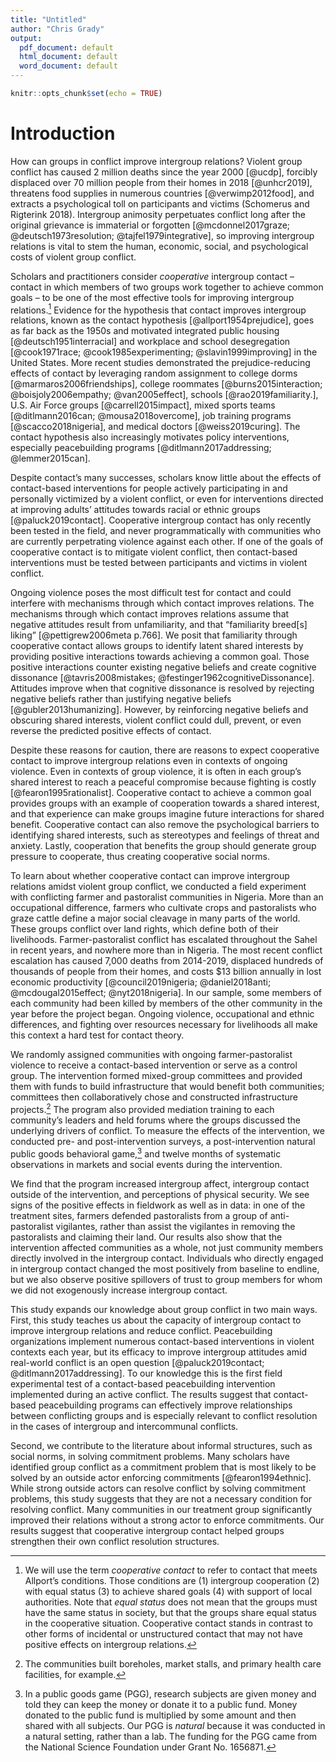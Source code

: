 ```yaml
---
title: "Untitled"
author: "Chris Grady"
output:
  pdf_document: default
  html_document: default
  word_document: default
---
```


```r
knitr::opts_chunk$set(echo = TRUE)
```
<!--
- Order of paragraphs.  
    - Say contact works in all these contexts.  
    - Say we don't know about contact in violent contexts.
    - Then say conflict poses difficult challenge because might prevent mechanisms + mechanisms & common thread + why they could be prevented.
    - Then say reasons for optimism?

************

chris: Need a paragraph about recent, personal, and heinous grievances both sides have.  That’s the difference between ecpn and other studies.

DIFFERENCE: (1) programmatic intervention using contact in place where people killed.  (2) among active participants and victims of the conflict, not just people who belong to groups in conflict.  Negative and salient personal experiences that define the outgroup.

need more psych mechanisms.  confirmation bias? anchoring? continued examples of the other side being bad.  Have to differentiate the bad/good?  No, have to actually decrease the amount of bad stuff.

Cognitive dissonance: need it for attitude/behavior change (Gubler).  Therefore need experiences that override prior beliefs.  Contact can provide positive experiences that are dissonant with pre-existing beliefs.  But if you continue to have experiences that justify pre-existing negative beliefs, attitude/behavior won't change because it is reinforced.  At best, contact in this environment will lead you to differentiate the "good" members from the wider group; they will be thought of as atypical.  (2) And if the new experiences/attitude change causes us to rethink self-concept/directly challenges us, more likely to reject new experiences to resolve dissonance.  Many of these group members have done things bad, cruel, or harmful to the other side.  Justified if the other side is bad; challenges self-concept if the other group is okay.  Very difficult to change attitudes from negative to positive if I have personally used my negative attitude to justify a bad thing.

cognitive dissonance works in conflict or not, but stronger directly proportional to the motivation.  How central is the attitude that the other side is bad -- strongest when an active participant in conflict.

Behavior changes attitude: once you do something, it's hard to adopt an attitude that your behavior was wrong.  Much easier to change attitudes that you have minimally acted on compared to an attitude when you burned down someone's house based on that attitude.


leads to motivated reasoning, confirmation bias; exacerbated by anchoring.  contact has to JAR someone enough to change their mind.  The amount you need to be JARRED depends on how much value you are deriving from current belief.  Changing mind == + future benefit from accuracy - cost of value from current belief.

Contact good at overriding false information.  You think X about the other group.  You interact with the other group and learn that X is wrong.  But what if you interact with the other group and X is wrong for then, but then you see other members of that group do X to your neighbor.

************

"First study to test contact-based intervention with people actively involved in the conflict.  Not just people who belong to groups in conflict, but with people have recent, personal, and heinous grievances against the other side.  Members of village been killed, etc, neighboring villages have been burned down and abandoned.  Neighboring ruga has been slaughtered.  Many salient grievances attributed to the other side and that define the group.  Would not expect contact to override these personal experiences and redefine whole group.

38% had a family member injured or killed in the conflict.  Only 40% were not personally affected by violence, be it a family member injured or killed, property damaged, or forced to leave home.  Median number killed in last clash was 10.  Also affects attitudes about the entire group: 70% at baseline say trust only 1-2 on 1-5 scale. 61% completely uncomf with intergroup marriage, less than 5% completely comfortable.  Share a meal: 33% comp uncomf, only 6% completely comf. ~75% fearful when farming/grazing/livelihood.

Lots of long-term intractable conflicts have hatred reinforced by social norms.  But in few have so many persons or their close friends/family members been directly harmed.  Something bad has happened to these people and their neighbors."


chris: need to emphasize things necesary for contact to change attitudes towards whole other group.  (1) generalize experiences in positive contact to whole group, (2) disaggregate group.

-->
# Introduction

How can groups in conflict improve intergroup relations?  Violent group conflict has caused 2 million deaths since the year 2000 [@ucdp], forcibly displaced over 70 million people from their homes in 2018 [@unhcr2019], threatens food supplies in numerous countries [@verwimp2012food], and extracts a psychological toll on participants and victims (Schomerus and Rigterink 2018).  Intergroup animosity perpetuates conflict long after the original grievance is immaterial or forgotten [@mcdonnel2017graze; @deutsch1973resolution; @tajfel1979integrative], so improving intergroup relations is vital to stem the human, economic, social, and psychological costs of violent group conflict.

Scholars and practitioners consider _cooperative_ intergroup contact -- contact in which members of two groups work together to achieve common goals -- to be one of the most effective tools for improving intergroup relations.[^coopCon]  Evidence for the hypothesis that contact improves intergroup relations, known as the contact hypothesis [@allport1954prejudice], goes as far back as the 1950s and motivated integrated public housing [@deutsch1951interracial] and workplace and school desegregation [@cook1971race; @cook1985experimenting; @slavin1999improving] in the United States.  More recent studies demonstrated the prejudice-reducing effects of contact by leveraging random assignment to college dorms [@marmaros2006friendships], college roommates [@burns2015interaction; @boisjoly2006empathy; @van2005effect], schools [@rao2019familiarity.], U.S. Air Force groups [@carrell2015impact], mixed sports teams [@ditlmann2016can; @mousa2018overcome], job training programs [@scacco2018nigeria], and medical doctors [@weiss2019curing].  The contact hypothesis also increasingly motivates policy interventions, especially peacebuilding programs [@ditlmann2017addressing; @lemmer2015can].

[^coopCon]: We will use the term _cooperative contact_ to refer to contact that meets Allport's conditions.  Those conditions are (1) intergroup cooperation (2) with equal status (3) to achieve shared goals (4) with support of local authorities.  Note that _equal status_ does not mean that the groups must have the same status in society, but that the groups share equal status in the cooperative situation.  Cooperative contact stands in contrast to other forms of incidental or unstructured contact that may not have positive effects on intergroup relations.

<!--chris: frame as testing among people/groups PERSONALLY participating in violent conflict, not just people form groups that are in violent conflict. -->
Despite contact's many successes, scholars know little about the effects of contact-based interventions for people actively participating in and personally victimized by a violent conflict, or even for interventions directed at improving adults' attitudes towards racial or ethnic groups [@paluck2019contact].  Cooperative intergroup contact has only recently been tested in the field, and never programmatically with communities who are currently perpetrating violence against each other.  If one of the goals of cooperative contact is to mitigate violent conflict, then contact-based interventions must be tested between participants and victims in violent conflict.

Ongoing violence poses the most difficult test for contact and could interfere with mechanisms through which contact improves relations. The mechanisms through which contact improves relations assume that negative attitudes result from unfamiliarity, and that "familiarity breed[s] liking" [@pettigrew2006meta p.766].  We posit that familiarity through cooperative contact allows groups to identify latent shared interests by providing positive interactions towards achieving a common goal. Those positive interactions counter existing negative beliefs and create cognitive dissonance [@tavris2008mistakes; @festinger1962cognitiveDissonance].  Attitudes improve when that cognitive dissonance is resolved by rejecting negative beliefs rather than justifying negative beliefs [@gubler2013humanizing].  However, by reinforcing negative beliefs and obscuring shared interests, violent conflict could dull, prevent, or even reverse the predicted positive effects of contact.

<!--chris: whole paragraph too theory-y
Moreover, cooperative contact between some ingroup members and some outgroup members can only meaningfully improve group relations under two conditions.  First, group members must generalize their positive attitudes to the outgroup as a whole and if the effects of contact must diffuse to other ingroup members.  Attitudes generalize when the outgroup members involved in contact are viewed as typical of the outgroup [@hewstone1996contact] and diffusion primarily occurs through changing social norms about cross-group interaction [@paluck2009jsp; @christ2014contextual].  In contexts of ongoing violence, any cross-group interaction may mark an outgroup member as atypical, and social norms may stay staunchly opposed to intergroup cooperation.-->

<!--chris: return here after finishing theory-->
Despite these reasons for caution, there are reasons to expect cooperative contact to improve intergroup relations even in contexts of ongoing violence.  Even in contexts of group violence, it is often in each group's shared interest to reach a peaceful compromise because fighting is costly [@fearon1995rationalist].  Cooperative contact to achieve a common goal provides groups with an example of cooperation towards a shared interest, and that experience can make groups imagine future interactions for shared benefit.  Cooperative contact can also remove the psychological barriers to identifying shared interests, such as stereotypes and feelings of threat and anxiety.  Lastly, cooperation that benefits the group should generate group pressure to cooperate, thus creating cooperative social norms.

To learn about whether cooperative contact can improve intergroup relations amidst violent group conflict, we conducted a field experiment with conflicting farmer and pastoralist communities in Nigeria.  More than an occupational difference, farmers who cultivate crops and pastoralists who graze cattle define a major social cleavage in many parts of the world.  These groups conflict over land rights, which define both of their livelihoods.  Farmer-pastoralist conflict has escalated throughout the Sahel in recent years, and nowhere more than in Nigeria.  The most recent conflict escalation has caused 7,000 deaths from 2014-2019, displaced hundreds of thousands of people from their homes, and costs $13 billion annually in lost economic productivity [@council2019nigeria; @daniel2018anti; @mcdougal2015effect; @nyt2018nigeria].<!--don't need to cite news articles like this. you can give an address / identifier / link /etc in a footnote -->  In our sample, some members of each community had been killed by members of the other community in the year before the project began.  Ongoing violence, occupational and ethnic differences, and fighting over resources necessary for livelihoods all make this context a hard test for contact theory.  

We randomly assigned communities with ongoing farmer-pastoralist violence to receive a contact-based intervention or serve as a control group.  The intervention formed mixed-group committees and provided them with funds to build infrastructure that would benefit both communities; committees then collaboratively chose and constructed infrastructure projects.^[The communities built boreholes, market stalls, and primary health care facilities, for example.]  The program also provided mediation training to each community's leaders and held forums where the groups discussed the underlying drivers of conflict.  To measure the effects of the intervention, we conducted pre- and post-intervention surveys, a post-intervention natural public goods behavioral game,[^PGG] and twelve months of systematic observations in markets and social events during the intervention.

[^PGG]: In a public goods game (PGG), research subjects are given money and told they can keep the money or donate it to a public fund.  Money donated to the public fund is multiplied by some amount and then shared with all subjects.  Our PGG is _natural_ because it was conducted in a natural setting, rather than a lab.  The funding for the PGG came from the National Science Foundation under Grant No. 1656871.

<!-- Findings. -->

We find that the program increased intergroup affect, intergroup contact outside of the intervention, and perceptions of physical security.  We see signs of the positive effects in fieldwork as well as in data: in one of the treatment sites, farmers defended pastoralists from a group of anti-pastoralist vigilantes, rather than assist the vigilantes in removing the pastoralists and claiming their land.  Our results also show that the intervention affected communities as a whole, not just community members directly involved in the intergroup contact.  Individuals who directly engaged in intergroup contact changed the most positively from baseline to endline, but we also observe positive spillovers of trust to group members for whom we did not exogenously increase intergroup contact.

This study expands our knowledge about group conflict in two main ways.  First, this study teaches us about the capacity of intergroup contact to improve intergroup relations and reduce conflict.  Peacebuilding organizations implement numerous contact-based interventions in violent contexts each year, but its efficacy to improve intergroup attitudes amid real-world conflict is an open question [@paluck2019contact; @ditlmann2017addressing].  To our knowledge this is the first field experimental test of a contact-based peacebuilding intervention implemented during an active conflict.  The results suggest that contact-based peacebuilding programs can effectively improve relationships between conflicting groups and is especially relevant to conflict resolution in the cases of intergroup and intercommunal conflicts.

Second, we contribute to the literature about informal structures, such as social norms, in solving commitment problems.  Many scholars have identified group conflict as a commitment problem that is most likely to be solved by an outside actor enforcing commitments [@fearon1994ethnic].  While strong outside actors can resolve conflict by solving commitment problems, this study suggests that they are not a necessary condition for resolving conflict.  Many communities in our treatment group significantly improved their relations without a strong actor to enforce commitments.  Our results suggest that cooperative intergroup contact helped groups strengthen their own conflict resolution structures.

